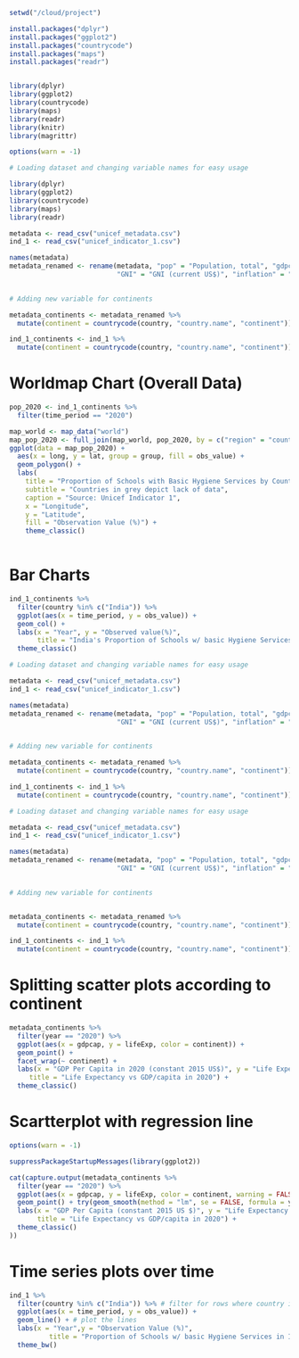 ```r
setwd("/cloud/project")

install.packages("dplyr")
install.packages("ggplot2")
install.packages("countrycode")
install.packages("maps")
install.packages("readr")


library(dplyr)
library(ggplot2)
library(countrycode)
library(maps)
library(readr)
library(knitr)
library(magrittr)

options(warn = -1)
```



```r

# Loading dataset and changing variable names for easy usage

library(dplyr)
library(ggplot2)
library(countrycode)
library(maps)
library(readr)

metadata <- read_csv("unicef_metadata.csv")
ind_1 <- read_csv("unicef_indicator_1.csv")

names(metadata)
metadata_renamed <- rename(metadata, "pop" = "Population, total", "gdpcap" = "GDP per capita (constant 2015 US$)", 
                           "GNI" = "GNI (current US$)", "inflation" = "Inflation, consumer prices (annual %)", "lifeExp" = "Life expectancy at birth, total (years)")
                           
```

 

```r

# Adding new variable for continents

metadata_continents <- metadata_renamed %>%
  mutate(continent = countrycode(country, "country.name", "continent"))

ind_1_continents <- ind_1 %>%
  mutate(continent = countrycode(country, "country.name", "continent"))
```  
 
# Worldmap Chart (Overall Data)

```r
pop_2020 <- ind_1_continents %>% 
  filter(time_period == "2020")

map_world <- map_data("world") 
map_pop_2020 <- full_join(map_world, pop_2020, by = c("region" = "country"))
ggplot(data = map_pop_2020) +
  aes(x = long, y = lat, group = group, fill = obs_value) +
  geom_polygon() +
  labs(
    title = "Proportion of Schools with Basic Hygiene Services by Country in 2020",
    subtitle = "Countries in grey depict lack of data",
    caption = "Source: Unicef Indicator 1",
    x = "Longitude",
    y = "Latitude",
    fill = "Observation Value (%)") +
    theme_classic()
    
```


# Bar Charts

```r

ind_1_continents %>%
  filter(country %in% c("India")) %>%
  ggplot(aes(x = time_period, y = obs_value)) +
  geom_col() +
  labs(x = "Year", y = "Observed value(%)", 
       title = "India's Proportion of Schools w/ basic Hygiene Services over time") +
  theme_classic()

```



```r

# Loading dataset and changing variable names for easy usage

metadata <- read_csv("unicef_metadata.csv")
ind_1 <- read_csv("unicef_indicator_1.csv")

names(metadata)
metadata_renamed <- rename(metadata, "pop" = "Population, total", "gdpcap" = "GDP per capita (constant 2015 US$)", 
                           "GNI" = "GNI (current US$)", "inflation" = "Inflation, consumer prices (annual %)", "lifeExp" = "Life expectancy at birth, total (years)")
                           
```

 

```r

# Adding new variable for continents

metadata_continents <- metadata_renamed %>%
  mutate(continent = countrycode(country, "country.name", "continent"))

ind_1_continents <- ind_1 %>%
  mutate(continent = countrycode(country, "country.name", "continent"))

```



```r

# Loading dataset and changing variable names for easy usage

metadata <- read_csv("unicef_metadata.csv")
ind_1 <- read_csv("unicef_indicator_1.csv")

names(metadata)
metadata_renamed <- rename(metadata, "pop" = "Population, total", "gdpcap" = "GDP per capita (constant 2015 US$)", 
                           "GNI" = "GNI (current US$)", "inflation" = "Inflation, consumer prices (annual %)", "lifeExp" = "Life expectancy at birth, total (years)")
                           

# Adding new variable for continents 


metadata_continents <- metadata_renamed %>%
  mutate(continent = countrycode(country, "country.name", "continent"))

ind_1_continents <- ind_1 %>%
  mutate(continent = countrycode(country, "country.name", "continent"))

```

# Splitting scatter plots according to continent

```r

metadata_continents %>%
  filter(year == "2020") %>%
  ggplot(aes(x = gdpcap, y = lifeExp, color = continent)) +
  geom_point() +
  facet_wrap(~ continent) +
  labs(x = "GDP Per Capita in 2020 (constant 2015 US$)", y = "Life Expectancy", 
     title = "Life Expectancy vs GDP/capita in 2020") +
  theme_classic()


```

# Scartterplot with regression line

```r

options(warn = -1)

suppressPackageStartupMessages(library(ggplot2))

cat(capture.output(metadata_continents %>%
  filter(year == "2020") %>%
  ggplot(aes(x = gdpcap, y = lifeExp, color = continent, warning = FALSE)) +
  geom_point() + try(geom_smooth(method = "lm", se = FALSE, formula = y ~ x), silent = TRUE) + # For regression line
  labs(x = "GDP Per Capita (constant 2015 US $)", y = "Life Expectancy (years)", color = "Continent",
       title = "Life Expectancy vs GDP/capita in 2020") +
  theme_classic()
))
```

# Time series plots over time

```r

ind_1 %>%
  filter(country %in% c("India")) %>% # filter for rows where country is "India"
  ggplot(aes(x = time_period, y = obs_value)) + 
  geom_line() + # plot the lines
  labs(x = "Year",y = "Observation Value (%)",
          title = "Proportion of Schools w/ basic Hygiene Services in India") +
  theme_bw()

```
